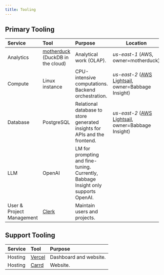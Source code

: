 ```yaml
---
title: Tooling
---
```


## Primary Tooling
| **Service**               | **Tool**                                                        | **Purpose**                                                                        | **Location**                                                                            |
| :------------------------ | :-------------------------------------------------------------- | :--------------------------------------------------------------------------------- | --------------------------------------------------------------------------------------- |
| Analytics                 | [motherduck](https://www.motherduck.com/) (DuckDB in the cloud) | Analytical work (OLAP).                                                            | *us-east-1* (AWS, owner=motherduck)                                                     |
| Compute                   | Linux instance                                                  | CPU-intensive computations. Backend orchestration.                                 | *us-east-2* ([AWS Lightsail](https://aws.amazon.com/lightsail/), owner=Babbage Insight) |
| Database                  | PostgreSQL                                                      | Relational database to store generated insights for APIs and the frontend.         | *us-east-2* ([AWS Lightsail](https://aws.amazon.com/lightsail/), owner=Babbage Insight) |
| LLM                       | OpenAI                                                          | LM for prompting and fine-tuning. Currently, Babbage Insight only supports OpenAI. |     |
| User & Project Management | [Clerk](https://www.clerk.com/)                                 | Maintain users and projects.                                                       |     |

## Support Tooling
| **Service**               | **Tool**                                                        | **Purpose**                                                                        |
| :------------------------ | :-------------------------------------------------------------- | :--------------------------------------------------------------------------------- |
| Hosting                   | [Vercel](https://www.vercel.com/)                               | Dashboard and website.                                                             |
| Hosting                   | [Carrd](https://www.carrd.co/)                                  | Website.                                                                           |